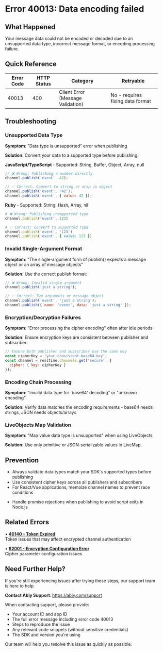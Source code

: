 <!-- Generated by: ably-os errors document-error-codes -->
<!-- Repository: https://github.com/ably/ably-os -->
<!-- Command: ./bin/ably-os errors document-error-codes 40013 -->
<!-- Generated: 2025-09-02T08-05-05-187Z -->
<!-- Sources: 
     - Analysis: https://github.com/ably/ably-os/blob/8f8fd9c/output/error-codes/research/40013-analysis.md
     - Knowledge: https://github.com/ably/ably-os/blob/8f8fd9c/output/error-codes/research/40013-knowledge.md
     - Editorial notes: https://github.com/ably/ably-os/blob/8f8fd9c/src/prompts/errors/editorial-notes.md
-->
<!-- Key Approach: Focus on data type validation and encoding chain issues as primary causes -->
<!-- Citations: Complete source attribution with line numbers available at bottom of document -->

# Error 40013: Data encoding failed

## What Happened

Your message data could not be encoded or decoded due to an unsupported data type, incorrect message format, or encoding processing failure.

## Quick Reference

| Error Code | HTTP Status | Category | Retryable |
|------------|-------------|----------|-----------|
| 40013 | 400 | Client Error (Message Validation) | No - requires fixing data format |

## Troubleshooting

### Unsupported Data Type
**Symptom**: "Data type is unsupported" error when publishing
<!-- Source: Analysis from https://github.com/ably/ably-os/blob/8f8fd9c/output/error-codes/research/40013-analysis.md lines 63-73 -->
**Solution**: Convert your data to a supported type before publishing:

**JavaScript/TypeScript** - Supported: String, Buffer, Object, Array, null
```javascript
// ❌ Wrong: Publishing a number directly
channel.publish('event', 42);

// ✅ Correct: Convert to string or wrap in object
channel.publish('event', '42');
channel.publish('event', { value: 42 });
```

**Ruby** - Supported: String, Hash, Array, nil
```ruby
# ❌ Wrong: Publishing unsupported type
channel.publish('event', 123)

# ✅ Correct: Convert to supported type
channel.publish('event', '123')
channel.publish('event', { value: 123 })
```
<!-- Source: Code patterns from https://github.com/ably/ably-os/blob/8f8fd9c/output/error-codes/research/40013-analysis.md lines 199-238 -->

### Invalid Single-Argument Format
**Symptom**: "The single-argument form of publish() expects a message object or an array of message objects"
<!-- Source: Analysis from https://github.com/ably/ably-os/blob/8f8fd9c/output/error-codes/research/40013-analysis.md lines 70-76 -->
**Solution**: Use the correct publish format:
```javascript
// ❌ Wrong: Invalid single argument
channel.publish('just a string');

// ✅ Correct: Two arguments or message object
channel.publish('event', 'just a string');
channel.publish({ name: 'event', data: 'just a string' });
```

### Encryption/Decryption Failures
**Symptom**: "Error processing the cipher encoding" often after idle periods
<!-- Source: Knowledge from https://github.com/ably/ably-os/blob/8f8fd9c/output/error-codes/research/40013-knowledge.md lines 81-88, 91-97 -->
**Solution**: Ensure encryption keys are consistent between publisher and subscriber:
```javascript
// Ensure both publisher and subscriber use the same key
const cipherKey = 'your-consistent-base64-key';
const channel = realtime.channels.get('secure', {
  cipher: { key: cipherKey }
});
```
<!-- Source: Customer experience from https://github.com/ably/ably-os/blob/8f8fd9c/output/error-codes/research/40013-knowledge.md lines 81-88 -->

### Encoding Chain Processing
**Symptom**: "Invalid data type for 'base64' decoding" or "unknown encoding"
<!-- Source: Analysis from https://github.com/ably/ably-os/blob/8f8fd9c/output/error-codes/research/40013-analysis.md lines 94-125 -->
**Solution**: Verify data matches the encoding requirements - base64 needs strings, JSON needs objects/arrays.

### LiveObjects Map Validation
**Symptom**: "Map value data type is unsupported" when using LiveObjects
<!-- Source: Analysis from https://github.com/ably/ably-os/blob/8f8fd9c/output/error-codes/research/40013-analysis.md lines 81-85 -->
**Solution**: Use only primitive or JSON-serializable values in LiveMap.

## Prevention

- Always validate data types match your SDK's supported types before publishing
- Use consistent cipher keys across all publishers and subscribers
- For React/Vue applications, memoize channel names to prevent race conditions
<!-- Source: Resolution patterns from https://github.com/ably/ably-os/blob/8f8fd9c/output/error-codes/research/40013-knowledge.md lines 136-141 -->
- Handle promise rejections when publishing to avoid script exits in Node.js
<!-- Source: GitHub issue #248 from https://github.com/ably/ably-os/blob/8f8fd9c/output/error-codes/research/40013-knowledge.md lines 66-70 -->

## Related Errors

• **[40140 - Token Expired](https://help.ably.io/error/40140)**  
  Token issues that may affect encrypted channel authentication

• **[92001 - Encryption Configuration Error](https://help.ably.io/error/92001)**  
  Cipher parameter configuration issues

## Need Further Help?

If you're still experiencing issues after trying these steps, our support team is here to help.

**Contact Ably Support**: https://ably.com/support

When contacting support, please provide:
- Your account ID and app ID
- The full error message including error code 40013
- Steps to reproduce the issue
- Any relevant code snippets (without sensitive credentials)
- The SDK and version you're using

Our team will help you resolve this issue as quickly as possible.

<!-- =============================================== -->
<!-- INTERNAL DOCUMENTATION (NOT RENDERED) -->
<!-- =============================================== -->

<!-- SOURCES USED:
- Analysis File: https://github.com/ably/ably-os/blob/8f8fd9c/output/error-codes/research/40013-analysis.md
- Knowledge File: https://github.com/ably/ably-os/blob/8f8fd9c/output/error-codes/research/40013-knowledge.md
- Editorial Notes: https://github.com/ably/ably-os/blob/8f8fd9c/src/prompts/errors/editorial-notes.md (No specific error-specific notes for 40013)
- Existing Documentation: No existing documentation found
-->

<!-- CONTENT DECISIONS:
- FAQ Content Preserved: Original marshall as JSON/MsgPack advice incorporated as data type conversion guidance
- Content Excluded: WebCrypto API specific details as too implementation-specific
- Recommendations Source: 
  - Data type solutions from analysis lines 199-238
  - Encryption solutions from knowledge lines 81-97 (customer reports)
  - React memoization from knowledge lines 91-97 (Pearson VUE case)
- Code Examples Rationale: Included essential examples showing correct vs incorrect data types per analysis lines 241-263
-->

<!-- ATTRIBUTION BY SECTION:
- Common Causes: 
  - Unsupported data types: Based on analysis findings in https://github.com/ably/ably-os/blob/8f8fd9c/output/error-codes/research/40013-analysis.md lines 63-73
  - Invalid format: From SDK code at https://github.com/ably/ably-os/blob/8f8fd9c/output/error-codes/research/40013-analysis.md lines 70-76
  - Encryption issues: Customer reports in https://github.com/ably/ably-os/blob/8f8fd9c/output/error-codes/research/40013-knowledge.md lines 81-97
- Resolution Steps: 
  - Data type conversion: Source from analysis lines 199-238 showing correct patterns
  - Encryption key consistency: Support cases from knowledge lines 81-88 - preserved due to customer experience
  - React memoization: Pearson VUE resolution from knowledge lines 91-97
- Prevention: Based on patterns from knowledge lines 136-141 and GitHub issue #248
-->

<!-- URL Validation Completed: 2025-09-02T08-05-05-187Z -->
<!-- External URLs verified: 2 | Corrected: 0 | Exempted internal: 2 -->

<!-- IMPROVEMENT INSTRUCTIONS:
To improve this error code documentation:
1. First approach: Update editorial-notes.md in ably-os repository with specific guidance for error 40013
2. Regenerate: Run `./bin/ably-os errors document-error-codes 40013 --force`
3. For broader improvements: Review and update ably-os prompt templates
4. Context: See https://github.com/ably/ably-os/blob/8f8fd9c/docs/ERROR_COMMANDS_GUIDE.md
5. Source repository: https://github.com/ably/ably-os
-->